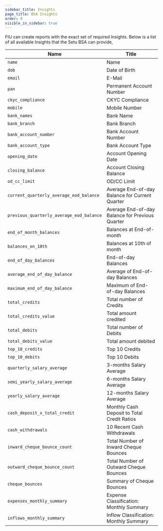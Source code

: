 ```yaml
---
sidebar_title: Insights
page_title: BSA Insights
order: 0
visible_in_sidebar: true
---
```


FIU can create reports with the exact set of required Insights. Below is a list of all available Insights that the Setu BSA can provide,

| Name                                     | Title                                           |
| ---------------------------------------- | ----------------------------------------------- |
| `name`                                   | Name                                            |
| `dob`                                    | Date of Birth                                   |
| `email`                                  | E-Mail                                          |
| `pan`                                    | Permanent Account Number                        |
| `ckyc_compliance`                        | CKYC Compliance                                 |
| `mobile`                                 | Mobile Number                                   |
| `bank_names`                             | Bank Name                                       |
| `bank_branch`                            | Bank Branch                                     |
| `bank_account_number`                    | Bank Account Number                             |
| `bank_account_type`                      | Bank Account Type                               |
| `opening_date`                           | Account Opening Date                            |
| `closing_balance`                        | Account Closing Balance                         |
| `od_cc_limit`                            | OD/CC Limit                                     |
| `current_quarterly_average_eod_balance`  | Average End-of-day Balance for Current Quarter  |
| `previous_quarterly_average_eod_balance` | Average End-of-day Balance for Previous Quarter |
| `end_of_month_balances`                  | Balances at End-of-month                        |
| `balances_on_10th`                       | Balances at 10th of month                       |
| `end_of_day_balances`                    | End-of-day Balances                             |
| `average_end_of_day_balance`             | Average of End-of-day Balances                  |
| `maximum_end_of_day_balance`             | Maximum of End-of-day Balances                  |
| `total_credits`                          | Total number of Credits                         |
| `total_credits_value`                    | Total amount credited                           |
| `total_debits`                           | Total number of Debits                          |
| `total_debits_value`                     | Total amount debited                            |
| `top_10_credits`                         | Top 10 Credits                                  |
| `top_10_debits`                          | Top 10 Debits                                   |
| `quarterly_salary_average`               | 3-months Salary Average                         |
| `semi_yearly_salary_average`             | 6-months Salary Average                         |
| `yearly_salary_average`                  | 12-months Salary Average                        |
| `cash_deposit_x_total_credit`            | Monthly Cash Deposit to Total Credit Ratios     |
| `cash_withdrawals`                       | 10 Recent Cash Withdrawals                      |
| `inward_cheque_bounce_count`             | Total Number of Inward Cheque Bounces           |
| `outward_cheque_bounce_count`            | Total Number of Outward Cheque Bounces          |
| `cheque_bounces`                         | Summary of Cheque Bounces                       |
| `expenses_monthly_summary`               | Expense Classification: Monthly Summary         |
| `inflows_monthly_summary`                | Inflow Classification: Monthly Summary          |

<WasPageHelpful />
